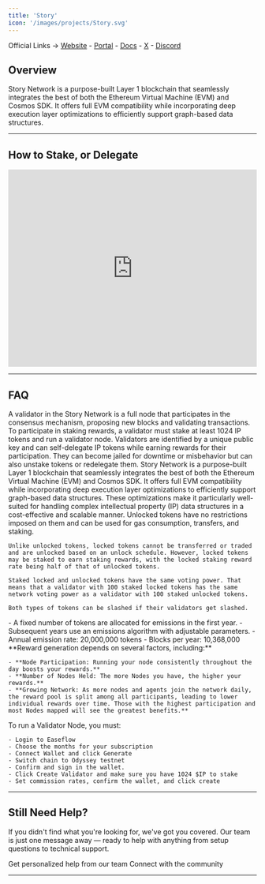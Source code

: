 ```yaml
---
title: 'Story'
icon: '/images/projects/Story.svg'
---
```


Official Links → [Website](https://www.story.foundation/) - [Portal](https://staking.story.foundation/) - [Docs](https://docs.story.foundation/introduction) - [X](https://x.com/StoryProtocol) - [Discord](https://discord.gg/storyprotocol)

## Overview

Story Network is a purpose-built Layer 1 blockchain that seamlessly integrates the best of both the Ethereum Virtual Machine (EVM) and Cosmos SDK. It offers full EVM compatibility while incorporating deep execution layer optimizations to efficiently support graph-based data structures.

---
## How to Stake, or Delegate
<Frame caption="">
  <iframe 
    width="100%" 
    height="400" 
    src="https://www.youtube.com/embed/e7kGNEao8CY" 
    title="Story Protocol Validator Node" 
    frameBorder="0" 
    allow="accelerometer; autoplay; clipboard-write; encrypted-media; gyroscope; picture-in-picture" 
    allowFullScreen>
  </iframe>
</Frame>

---

## FAQ
<AccordionGroup>
  <Accordion title="What are Story Validator Nodes?">
    A validator in the Story Network is a full node that participates in the consensus mechanism, proposing new blocks and validating transactions. To participate in staking rewards, a validator must stake at least 1024 IP tokens and run a validator node. Validators are identified by a unique public key and can self-delegate IP tokens while earning rewards for their participation. They can become jailed for downtime or misbehavior but can also unstake tokens or redelegate them.
  </Accordion>
  
  <Accordion title="What is Story Protocol?">
    Story Network is a purpose-built Layer 1 blockchain that seamlessly integrates the best of both the Ethereum Virtual Machine (EVM) and Cosmos SDK. It offers full EVM compatibility while incorporating deep execution layer optimizations to efficiently support graph-based data structures. These optimizations make it particularly well-suited for handling complex intellectual property (IP) data structures in a cost-effective and scalable manner.
  </Accordion>
  
  <Accordion title="Locked vs Unlocked Tokens?">
    Unlocked tokens have no restrictions imposed on them and can be used for gas consumption, transfers, and staking.
    
    Unlike unlocked tokens, locked tokens cannot be transferred or traded and are unlocked based on an unlock schedule. However, locked tokens may be staked to earn staking rewards, with the locked staking reward rate being half of that of unlocked tokens.
    
    Staked locked and unlocked tokens have the same voting power. That means that a validator with 100 staked locked tokens has the same network voting power as a validator with 100 staked unlocked tokens.
    
    Both types of tokens can be slashed if their validators get slashed.
  </Accordion>
  
  <Accordion title="How is the vesting schedule structured?">
    - A fixed number of tokens are allocated for emissions in the first year.
    - Subsequent years use an emissions algorithm with adjustable parameters.
    - Annual emission rate: 20,000,000 tokens
    - Blocks per year: 10,368,000
  </Accordion>
  
  <Accordion title="How to earn rewards?">
    **Reward generation depends on several factors, including:**
    
    - **Node Participation: Running your node consistently throughout the day boosts your rewards.**
    - **Number of Nodes Held: The more Nodes you have, the higher your rewards.**
    - **Growing Network: As more nodes and agents join the network daily, the reward pool is split among all participants, leading to lower individual rewards over time. Those with the highest participation and most Nodes mapped will see the greatest benefits.**
  </Accordion>
  
  <Accordion title="How to setup and run Story Validator Nodes?">
    To run a Validator Node, you must:
    
    - Login to Easeflow
    - Choose the months for your subscription
    - Connect Wallet and click Generate
    - Switch chain to Odyssey testnet
    - Confirm and sign in the wallet.
    - Click Create Validator and make sure you have 1024 $IP to stake
    - Set commission rates, confirm the wallet, and click create
  </Accordion>
</AccordionGroup>

---

## Still Need Help?

If you didn't find what you're looking for, we've got you covered. Our team is just one message away — ready to help with anything from setup questions to technical support.

<CardGroup cols={2}>
  <Card title="Open Support Ticket" icon="rectangle-stack" href="https://discord.com/channels/1217243890352914552/1220638161407836241">
    Get personalized help from our team
  </Card>
  <Card title="Join Discord" icon="message-circle" href="https://discord.com/invite/JDkD4EaqcZ">
    Connect with the community
  </Card>
</CardGroup>

--- 